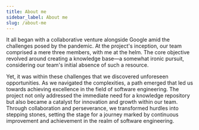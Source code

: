 ```yaml
---
title: About me
sidebar_label: About me
slug: /about-me
---
```


It all began with a collaborative venture alongside Google amid the challenges posed by the pandemic. At the project's inception, our team comprised a mere three members, with me at the helm. The core objective revolved around creating a knowledge base—a somewhat ironic pursuit, considering our team's initial absence of such a resource. 

Yet, it was within these challenges that we discovered unforeseen opportunities. As we navigated the complexities, a path emerged that led us towards achieving excellence in the field of software engineering. The project not only addressed the immediate need for a knowledge repository but also became a catalyst for innovation and growth within our team. Through collaboration and perseverance, we transformed hurdles into stepping stones, setting the stage for a journey marked by continuous improvement and achievement in the realm of software engineering.
